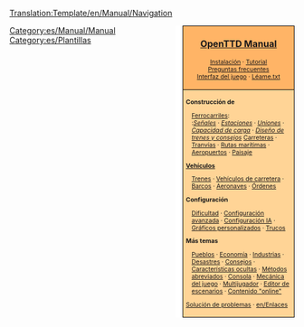 <noinclude>[[Translation:Template/en/Manual/Navigation]]</noinclude><noinclude></noinclude>
<div style="float:right; padding-left:12px; background:#ffffff;">
<div style="border:1px solid #000000; background:#ffb466; padding:5px; -moz-border-radius-topleft:5px; -moz-border-radius-topright:5px; font-size: 12pt;">
<center><strong><font size="3">[[es/Manual/Main Page|OpenTTD Manual]]</font></strong></center>
<div style="font-size: 8pt; text-align: center;">
[[es/Manual/Instalación|Instalación]] &middot; 
[[es/Manual/Tutorial/Tutorial|Tutorial]]<br />
[[es/Archive/Community/Preguntas frecuentes|Preguntas frecuentes]]<br /> 
[[es/Manual/Interfaz del juego|Interfaz del juego]] &middot; 
[[es/Léame.txt|Léame.txt]]
</div>
</div>
<div style="border:1px solid black; border-top-width: 0px; background:#ffd496; padding:5px; -moz-border-radius-bottomleft:5px; -moz-border-radius-bottomright:8px; font-size: 8pt;">

<div style="width: 186px">
'''Construcción de'''
<div style="margin-left:10px;">
[[es/Manual/Construcción de ferrocarriles|Ferrocarriles]]: <br />
:''[[es/Manual/Señales|Señales]]'' &middot; ''[[es/Manual/Estaciones de tren|Estaciones]]'' &middot; ''[[es/Uniones|Uniones]]'' &middot; ''[[es/Community/Capacidad de carga de redes ferroviarias|Capacidad de carga]]'' &middot; ''[[es/Community/Diseño ferroviario|Diseño de trenes y consejos]]''
[[es/Manual/Construcción de carreteras|Carreteras]] &middot; [[es/Manual/Tranvías|Tranvías]] &middot; [[es/Manual/Construir rutas marítimas|Rutas marítimas]] &middot; [[es/Manual/Construir aeropuertos|Aeropuertos]] &middot; [[es/Manual/Paisaje|Paisaje]]
</div>
</div>

<div style="width: 186px">
'''[[es/Manual/Vehículos|Vehículos]]'''
<div style="margin-left:10px;">
[[es/Manual/Trenes|Trenes]] &middot; [[es/Manual/Vehículos de carretera|Vehículos de carretera]] &middot; [[es/Manual/Barcos|Barcos]] &middot;
[[es/Manual/Aeronaves|Aeronaves]] &middot; [[es/Manual/Órdenes|Órdenes]]
</div>
</div>

<div style="width: 186px">
'''Configuración'''
<div style="margin-left:10px;">
[[es/Archive/Manual/Settings/Dificultad|Dificultad]] &middot; [[es/Configuración avanzada|Configuración avanzada]] &middot; 
[[es/Manual/Configuración IA|Configuración IA]] &middot; [[es/Manual/NewGRF|Gráficos personalizados]] &middot; [[es/Manual/Trucos|Trucos]]
</div>
</div>

<div style="width: 186px">
'''Más temas'''<br />
<div style="margin-left:10px;">
[[es/Manual/Pueblo|Pueblos]] &middot; [[es/Manual/Economía|Economía]] &middot; [[es/Manual/Industrias|Industrias]] &middot; 
[[es/Manual/Desastres|Desastres]] &middot; [[es/Manual/Consejos|Consejos]] &middot;
[[es/Manual/Características ocultas|Características ocultas]] &middot; 
[[es/Manual/Teclas de método abreviado|Métodos abreviados]] &middot;
[[es/Manual/Consola|Consola]] &middot; [[es/Manual/Game Mechanics/Main Page|Mecánica del juego]] &middot;
[[es/Manual/Multijugador|Multijugador]] &middot; [[es/Manual/Editor de escenarios|Editor de escenarios]] &middot;
[[es/Contenido 'online'|Contenido "online"]]
</div>
</div>

[[es/Archive/Manual/Solución de problemas|Solución de problemas]] &middot; [[en/Enlaces]]
</div>
</div>
<includeonly>[[Category:es/Manual/Manual]]</includeonly><noinclude>
[[Category:es/Plantillas]]
</noinclude>